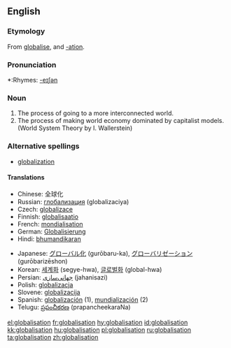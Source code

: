 ==English==

===Etymology===
From {{E.}} [[globalise]], and [[-ation]].

===Pronunciation===
*:Rhymes: [[Rhymes:English:-eɪʃǝn|-eɪʃǝn]]

===Noun===
{{wikipedia}}
{{en-noun|-}}

# The process of going to a more interconnected world.
# The process of making world economy dominated by capitalist models. (World System Theory by I. Wallerstein)

===Alternative spellings===
*[[globalization]]

====Translations====
{{top}}
*Chinese: 全球化
*Russian: [[глобализация]] (globalizaciya)
*Czech: [[globalizace]] {{f}}
*Finnish: [[globalisaatio]]
*French: [[mondialisation]]
*German: [[Globalisierung]] {{f}}
*Hindi: [[bhumandikaran]]
{{mid}}
*Japanese: [[グローバル化]] (gurōbaru-ka), [[グローバリゼーション]] (gurōbarizēshon)
*Korean: [[세계화]] (segye-hwa), [[글로벌화]] (global-hwa)
*Persian: [[جهانی‌سازی]] (jahanisazi)
*Polish: [[globalizacja]] {{f}}
*Slovene: [[globalizacija]] {{f}}
*Spanish: [[globalización]] (1){{f}}, [[mundialización]] (2) {{f}}
*Telugu: [[ప్రపంచీకరణ]] (prapancheekaraNa)
{{bottom}}

[[el:globalisation]]
[[fr:globalisation]]
[[hy:globalisation]]
[[id:globalisation]]
[[kk:globalisation]]
[[hu:globalisation]]
[[pl:globalisation]]
[[ru:globalisation]]
[[ta:globalisation]]
[[zh:globalisation]]